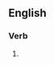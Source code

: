 ==English==

===Verb===
{{head|en|present participle}}

# {{present participle of|acervate|lang=en|nocat=1}}